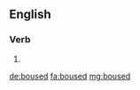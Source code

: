 ==English==

===Verb===
{{head|en|verb form}}

# {{en-past of|bouse}}

[[de:boused]]
[[fa:boused]]
[[mg:boused]]